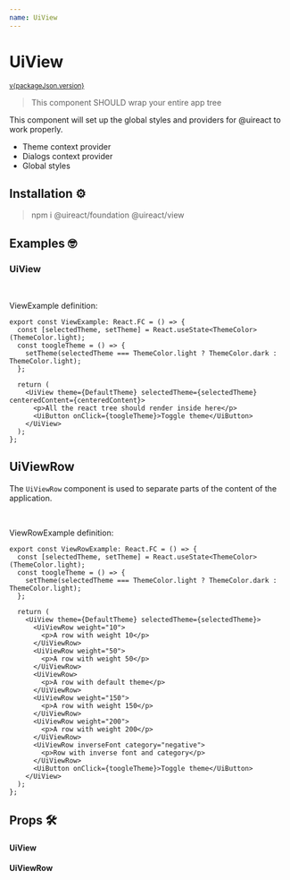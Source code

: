 ```yaml
---
name: UiView
---
```




# UiView

<sup>
  <a href="https://github.com/inavac182/ui-react/blob/main/packages/view/" target="_blank">
    v{packageJson.version}
  </a>
</sup>

> This component SHOULD wrap your entire app tree

This component will set up the global styles and providers for @uireact to work properly.

- Theme context provider
- Dialogs context provider
- Global styles

## Installation ⚙️

> npm i @uireact/foundation @uireact/view

## Examples 🤓

### UiView

<Playground hideThemeSelector>
  <ViewExample />
</Playground>

<br />

ViewExample definition:

```tsx
export const ViewExample: React.FC = () => {
  const [selectedTheme, setTheme] = React.useState<ThemeColor>(ThemeColor.light);
  const toogleTheme = () => {
    setTheme(selectedTheme === ThemeColor.light ? ThemeColor.dark : ThemeColor.light);
  };

  return (
    <UiView theme={DefaultTheme} selectedTheme={selectedTheme} centeredContent={centeredContent}>
      <p>All the react tree should render inside here</p>
      <UiButton onClick={toogleTheme}>Toggle theme</UiButton>
    </UiView>
  );
};
```

## UiViewRow

The `UiViewRow` component is used to separate parts of the content of the application.

<Playground hideThemeSelector>
  <ViewRowExample />
</Playground>

<br />

ViewRowExample definition:

```tsx
export const ViewRowExample: React.FC = () => {
  const [selectedTheme, setTheme] = React.useState<ThemeColor>(ThemeColor.light);
  const toogleTheme = () => {
    setTheme(selectedTheme === ThemeColor.light ? ThemeColor.dark : ThemeColor.light);
  };

  return (
    <UiView theme={DefaultTheme} selectedTheme={selectedTheme}>
      <UiViewRow weight="10">
        <p>A row with weight 10</p>
      </UiViewRow>
      <UiViewRow weight="50">
        <p>A row with weight 50</p>
      </UiViewRow>
      <UiViewRow>
        <p>A row with default theme</p>
      </UiViewRow>
      <UiViewRow weight="150">
        <p>A row with weight 150</p>
      </UiViewRow>
      <UiViewRow weight="200">
        <p>A row with weight 200</p>
      </UiViewRow>
      <UiViewRow inverseFont category="negative">
        <p>Row with inverse font and category</p>
      </UiViewRow>
      <UiButton onClick={toogleTheme}>Toggle theme</UiButton>
    </UiView>
  );
};
```

## Props 🛠️

#### UiView

<Props of={UiView} />

#### UiViewRow

<Props of={UiViewRow} />
